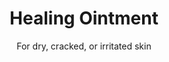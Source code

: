---
title: "Healing Ointment"
subtitle: "For dry, cracked, or irritated skin"
creator: ""
categories: ["bath"]
featuredImage: "../src/assets/images/item/bath/DSC03121.png"
views: ["../src/assets/images/item/bath/DSC03121.png","../src/assets/images/item/bath/DSC03122.png"]
nextItem: []
---
